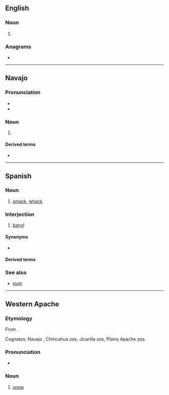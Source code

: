 {{also|zás|zaś}}
==English==

===Noun===
{{head|en|noun form}}

# {{plural of|en|za}}

===Anagrams===
* {{anagrams|en|a=asz|saz}}

----

==Navajo==
{{wikipedia|lang=nv}}

===Pronunciation===
* {{IPA|nv|/zɑ̀s/}}
* {{audio|nv|Nv-zas.ogg|Audio (NV)}}

===Noun===
{{head|nv|noun|cat2=basic nouns}}

# {{alt form|nv|from=Eastern Navajo|yas|t=snow}}

====Derived terms====
* {{l|nv|Zas Niłtʼees}}

----

==Spanish==

===Noun===
{{es-noun|m}}

# [[smack]], [[whack]]

===Interjection===
{{head|es|interjections}}

# [[bang]]!

====Synonyms====
*{{l|es|zasca}}

====Derived terms====
{{col3|es
|zas, en toda la boca
}}

===See also===
* [[pum]]

----

==Western Apache==

===Etymology===
From {{etyl|ath-pro|apw}} {{m|ath-pro|*yəx̣s}}.

Cognates: Navajo ''{{l|nv|yas}}'', Chiricahua ''zas'', Jicarilla ''zas'', Plains Apache ''zas''.

===Pronunciation===
* {{IPA|apw|[zàs]}}

===Noun===
{{head|apw|nouns}}

# [[snow]]